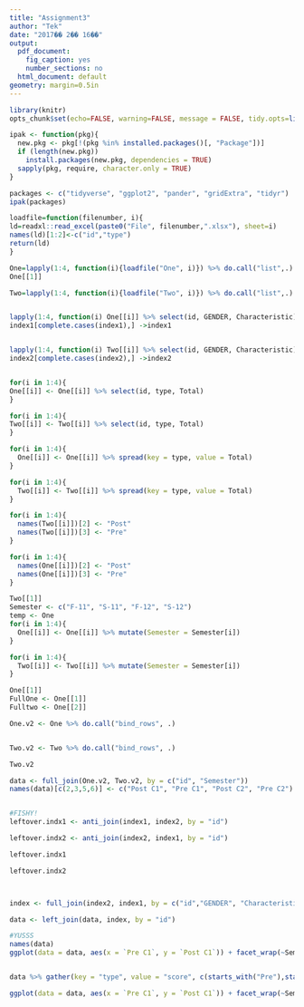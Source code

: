 ```yaml
---
title: "Assignment3"
author: "Tek"
date: "2017�� 2�� 16��"
output:
  pdf_document:
    fig_caption: yes
    number_sections: no
  html_document: default
geometry: margin=0.5in
---
```


```r
library(knitr)
opts_chunk$set(echo=FALSE, warning=FALSE, message = FALSE, tidy.opts=list(width.cutoff=40))
```

```r
ipak <- function(pkg){
  new.pkg <- pkg[!(pkg %in% installed.packages()[, "Package"])]
  if (length(new.pkg)) 
    install.packages(new.pkg, dependencies = TRUE)
  sapply(pkg, require, character.only = TRUE)
}

packages <- c("tidyverse", "ggplot2", "pander", "gridExtra", "tidyr")
ipak(packages)
```

```r
loadfile=function(filenumber, i){
ld=readxl::read_excel(paste0("File", filenumber,".xlsx"), sheet=i)
names(ld)[1:2]<-c("id","type")
return(ld)
}

One=lapply(1:4, function(i){loadfile("One", i)}) %>% do.call("list",.)
One[[1]]

Two=lapply(1:4, function(i){loadfile("Two", i)}) %>% do.call("list",.)


lapply(1:4, function(i) One[[i]] %>% select(id, GENDER, Characteristic)) %>% do.call("rbind",.) -> index1
index1[complete.cases(index1),] ->index1


lapply(1:4, function(i) Two[[i]] %>% select(id, GENDER, Characteristic)) %>% do.call("rbind",.) -> index2
index2[complete.cases(index2),] ->index2


for(i in 1:4){
One[[i]] <- One[[i]] %>% select(id, type, Total)
}

for(i in 1:4){
Two[[i]] <- Two[[i]] %>% select(id, type, Total)
}

for(i in 1:4){
  One[[i]] <- One[[i]] %>% spread(key = type, value = Total)
}

for(i in 1:4){
  Two[[i]] <- Two[[i]] %>% spread(key = type, value = Total)
}

for(i in 1:4){
  names(Two[[i]])[2] <- "Post" 
  names(Two[[i]])[3] <- "Pre"
}

for(i in 1:4){
  names(One[[i]])[2] <- "Post" 
  names(One[[i]])[3] <- "Pre"
}

Two[[1]]
Semester <- c("F-11", "S-11", "F-12", "S-12")
temp <- One
for(i in 1:4){
  One[[i]] <- One[[i]] %>% mutate(Semester = Semester[i])
}

for(i in 1:4){
  Two[[i]] <- Two[[i]] %>% mutate(Semester = Semester[i])
}

One[[1]]
FullOne <- One[[1]]
Fulltwo <- One[[2]]

One.v2 <- One %>% do.call("bind_rows", .) 


Two.v2 <- Two %>% do.call("bind_rows", .) 

Two.v2

data <- full_join(One.v2, Two.v2, by = c("id", "Semester"))
names(data)[c(2,3,5,6)] <- c("Post C1", "Pre C1", "Post C2", "Pre C2")


#FISHY!
leftover.indx1 <- anti_join(index1, index2, by = "id")

leftover.indx2 <- anti_join(index2, index1, by = "id")

leftover.indx1

leftover.indx2



index <- full_join(index2, index1, by = c("id","GENDER", "Characteristic"))

data <- left_join(data, index, by = "id")

#YUSSS
names(data)
ggplot(data = data, aes(x = `Pre C1`, y = `Post C1`)) + facet_wrap(~Semester)+geom_point(aes(colour=GENDER))


data %>% gather(key = "type", value = "score", c(starts_with("Pre"),starts_with("Post"))) %>% separate(type, into = c("test", "measure")) %>% unique() %>% spread(key = "test", value = "score") %>% ggplot(aes(x = `Pre`, y = `Post`)) + facet_grid(measure ~ Semester)+geom_point(aes(colour=GENDER, shape = Characteristic))  

ggplot(data = data, aes(x = `Pre C1`, y = `Post C1`)) + facet_wrap(~Semester)+geom_point(aes(colour=GENDER))
```
